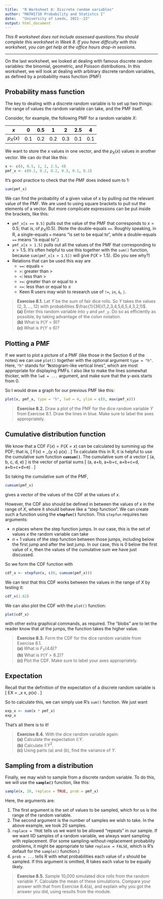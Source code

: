 ```yaml
---
title:  "R Worksheet 8: Discrete random variables"
author: "MATH1710 Probability and Statistcs I"
date:   "University of Leeds, 2021--22"
output: html_document
---
```


*This R worksheet does not include assessed questions.You should complete this worksheet in Week 8. If you have difficulty with this worksheet, you can get help at the office hours drop-in sessions.*

------------------------------------------------------------------------

On the last worksheet, we looked at dealing with famous discrete random variables: the binomial, geometric, and Poisson distributions. In this worksheet, we will look at dealing with arbitrary discrete random variables, as defined by a probability mass function (PMF)

## Probability mass function

The key to dealing with a discrete random variable is to set up two things: the range of values the random variable can take, and the PMF itself.

Consider, for example, the following PMF for a random variable $X$:

|   $x$    |  $0$  | $0.5$ |  $1$  |  $2$  | $2.5$ |  $4$  |
|:--------:|:-----:|:-----:|:-----:|:-----:|:-----:|:-----:|
| $p_X(x)$ | $0.1$ | $0.2$ | $0.2$ | $0.3$ | $0.1$ | $0.1$ |

We want to store the $x$ values in one vector, and the $p_X(x)$ values in another vector. We can do that like this:

```r
x <- c(0, 0.5, 1, 2, 2.5, 4)
pmf_x <- c(0.1, 0.2, 0.2, 0.3, 0.1, 0.1)
```

It's good practice to check that the PMF does indeed sum to 1:

```r
sum(pmf_x)
```

We can find the probability of a given value of $x$ by pulling out the relevant value of the PMF. We are used to using square brackets to pull out the elements of a vector. But more complicate expressions can be put inside the brackets, like this:

* `pmf_x[x == 0.5]` pulls out the value of the PMF that corresponds to $x = 0.5$; that is, of $p_X(0.5)$. (Note the double-equals `==`. Roughly speaking, in R, a single-equals `=` means "is set to be equal to", while a double-equals `==` means "*is* equal to".)
* `pmf_x[x > 1.5]` pulls out all the values of the PMF that corresponding to $x > 1.5$. It's often helpful to use this together with the `sum()` function, because `sum(pmf_x[x > 1.5])` will give $\mathbb P(X > 1.5)$. (Do you see why?)
* Relations that can be used this way are
   * `==`: equals $=$
   * `>`: greater than $>$
   * `<`: less than $>$
   * `>=`: greater than or equal to $\geq$
   * `<=`: less than or equal to $\leq$
   * Keen R users may wish to research use of `!=`, `in`, `&`, `|`.
   
> **Exercise 8.1.** Let $Y$ be the sum of fair dice rolls. So $Y$ takes the values $(2, 3, \dots, 12)$ with probabilities $\frac{1}{36}(1,2,3,4,5,6,5,4,3,2,1)$.\
**(a)** Enter this random variable into `y` and `pmf_y`. Do so as efficiently as possible, by taking advantage of the colon notation.\
**(b)** What is $\mathbb P(Y = 9)$?\
**(c)** What is $\mathbb P(Y \leq 6)$?

## Plotting a PMF

If we want to plot a picture of a PMF (like those in the Section 6 of the notes) we can use `plot()` together with the optional argument `type = "h"`. Here, `"h"` stands for "**h**istogram-like vertical lines", which are most appropriate for displaying PMFs. I also like to make the lines somewhat thicker, with the `lwd = ...` argument, and make sure that the y-axis starts from 0.

So I would draw a graph for our previous PMF like this:

```r
plot(x, pmf_x, type = "h", lwd = 4, ylim = c(0, max(pmf_x)))
```

> **Exercise 8.2.** Draw a plot of the PMF for the dice random variable $Y$ from Exercise 8.1. Draw the lines in blue. Make sure to label the axes appropriately. 

## Cumulative distribution function

We know that a CDF $F(x) = \mathbb P(X = x)$ can be calculated by summing up the PDF; that is,
\[ F(x) = \sum_{y \leq x} p(x) . \]
To calculate this in R, it is helpful to use the cumulative sum function **`cumsum()`**. The cumulative sum of a vector
\[ (a, \quad b, \quad c, \quad d, \quad e) \]
is the vector of partial sums
\[ (a, \quad a+b, \quad a+b+c, \quad a+b+c+d, \quad a+b+c+d+e) . \]

So taking the cumulative sum of the PMF,

```r
cumsum(pmf_x)
```

gives a vector of the values of the CDF at the values of $x$.

However, the CDF also should be defined in between the values of $x$ in the range of $X$, where it should behave like a "step function". We can create such a function using the **`stepfun()`** function. This `stepfun` requires two arguments:

* $n$ places where the step function jumps. In our case, this is the set of values $x$ the random variable can take
* $n+1$ values of the step function between those jumps, including below the first jump and after the last jump. In our case, this is 0 below the first value of $x$, then the values of the cumulative sum we have just discussed.

So we form the CDF function with

```r
cdf_x <- stepfun(x, c(0, cumsum(pmf_x)))
```

We can test that this CDF works between the values in the range of $X$ by testing it:

```r
cdf_x(1.62)
```

We can also plot the CDF with the `plot()` function:

```r
plot(cdf_x)
```

with other extra graphical commands, as required. The "blobs" are to let the reader know that *at* the jumps, the function takes the higher value.

> **Exercise 8.3.** Form the CDF for the dice random variable from Exercise 8.1.\
**(a)** What is $F_Y(4.6)$?\
**(b)** What is $\mathbb P(Y > 8.2)$?\
**(c)** Plot the CDF. Make sure to label your axes appropriately.

## Expectation

Recall that the definition of the expectation of a discrete random variable is
\[ \mathbb EX = \sum_x x\, p(x) . \]

So to calculate this, we can simply use R's `sum()` function. We just want

```r
exp_x <- sum(x * pmf_x)
exp_x
```

That's all there is to it!

> **Exercise 8.4.** With the dice random variable again:\
**(a)** Calculate the expectation $\mathbb EY$.\
**(b)** Calculate $\mathbb EY^2$.\
**(c)** Using parts (a) and (b), find the variance of $Y$.

## Sampling from a distribution

Finally, we may wish to sample from a discrete random variable. To do this, we will use the **`sample()`** function, like this:

```r
sample(x, 20, replace = TRUE, prob = pmf_x)
```

Here, the arguments are:

1. The first argument is the set of values to be sampled, which for us is the range of the random variable.
2. The second argument is the number of samples we wish to take. In the above example, we took 20 samples.
3. `replace = TRUE` tells us we want to be allowed "repeats" in our sample. If we want IID samples of a random variable, we always want sampling with replacement. (For some sampling-without-replacement probability problems, it might be appropriate to take `replace = FALSE`, which is R's default for the `sample()` function.)
4. `prob = ...` tells R with what probabilities each value of `x` should be sampled. If this argument is omitted, R takes each value to be equally likely.

> **Exercise 8.5.** Sample 10,000 simulated dice rolls from the random variable $Y$. Calculate the mean of these simulations. Compare your answer with that from Exercise 8.4(a), and explain why you got the answer you did, using results from the module.
